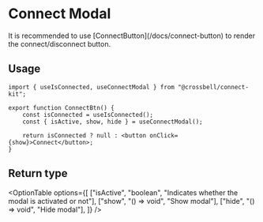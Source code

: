 
# Connect Modal

<div className="my-8">
	<ConnectModalExample />
</div>

<Callout>
	It is recommended to use [ConnectButton](/docs/connect-button) to render the
	connect/disconnect button.
</Callout>

## Usage

```tsx copy
import { useIsConnected, useConnectModal } from "@crossbell/connect-kit";

export function ConnectBtn() {
	const isConnected = useIsConnected();
	const { isActive, show, hide } = useConnectModal();

	return isConnected ? null : <button onClick={show}>Connect</button>;
}
```

## Return type

<OptionTable
	options={[
		["isActive", "boolean", "Indicates whether the modal is activated or not"],
		["show", "() => void", "Show modal"],
		["hide", "() => void", "Hide modal"],
	]}
/>
